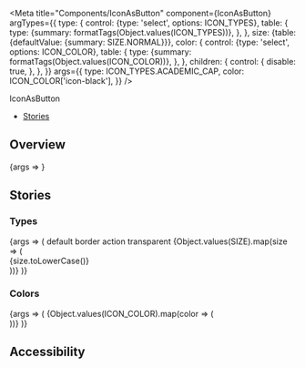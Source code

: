 
<Meta
  title="Components/IconAsButton"
  component={IconAsButton}
  argTypes={{
    type: {
      control: {type: 'select', options: ICON_TYPES},
      table: {
        type: {summary: formatTags(Object.values(ICON_TYPES))},
      },
    },
    size: {table: {defaultValue: {summary: SIZE.NORMAL}}},
    color: {
      control: {type: 'select', options: ICON_COLOR},
      table: {
        type: {summary: formatTags(Object.values(ICON_COLOR))},
      },
    },
    children: {
      control: {
        disable: true,
      },
    },
  }}
  args={{
    type: ICON_TYPES.ACADEMIC_CAP,
    color: ICON_COLOR['icon-black'],
  }}
/>

<PageHeader>IconAsButton</PageHeader>

- [Stories](#stories)

## Overview

<Canvas>
  <Story name="Default">{args => <IconAsButton {...args} />}</Story>
</Canvas>

<ArgsTable story="Default" />

## Stories

### Types

<Canvas>
  <Story name="Types">
    {args => (
      <StoryVariantTable className="sg-button-stories-table">
        <thead>
          <tr>
            <th />
            <th>
              <Headline
                extraBold
                transform="uppercase"
                type="span"
                color="text-gray-40"
                size="medium"
              >
                default
              </Headline>
            </th>
            <th>
              <Headline
                extraBold
                transform="uppercase"
                type="span"
                color="text-gray-40"
                size="medium"
              >
                border
              </Headline>
            </th>
            <th>
              <Headline
                extraBold
                transform="uppercase"
                type="span"
                color="text-gray-40"
                size="medium"
              >
                action
              </Headline>
            </th>
            <th>
              <Headline
                extraBold
                transform="uppercase"
                type="span"
                color="text-gray-40"
                size="medium"
              >
                transparent
              </Headline>
            </th>
          </tr>
        </thead>
        <tbody>
          {Object.values(SIZE).map(size => (
            <tr key={size}>
              <td>
                <div
                  style={{
                    height: 40,
                    display: 'flex',
                    alignItems: 'center',
                  }}
                >
                  <Headline
                    extraBold
                    transform="uppercase"
                    type="span"
                    color="text-gray-40"
                    size="medium"
                  >
                    {size.toLowerCase()}
                  </Headline>
                </div>
              </td>
              <td>
                <div>
                  <IconAsButton {...args} size={size} />
                </div>
              </td>
              <td>
                <IconAsButton {...args} size={size} border />
              </td>
              <td>
                <IconAsButton {...args} size={size} action />
              </td>
              <td>
                <IconAsButton {...args} size={size} transparent />
              </td>
            </tr>
          ))}
        </tbody>
      </StoryVariantTable>
    )}
  </Story>
</Canvas>

### Colors

<Canvas>
  <Story name="Colors">
    {args => (
      <Flex wrap>
        {Object.values(ICON_COLOR).map(color => (
          <div
            key={color}
            className={classnames('sg-icon-story-variant', {
              'sg-story-variant-dark-box': color === ICON_COLOR['icon-white'],
            })}
            style={{padding: 10}}
          >
            <IconAsButton {...args} color={color} />
          </div>
        ))}
      </Flex>
    )}
  </Story>
</Canvas>

## Accessibility

<IconAsButtonA11y />
